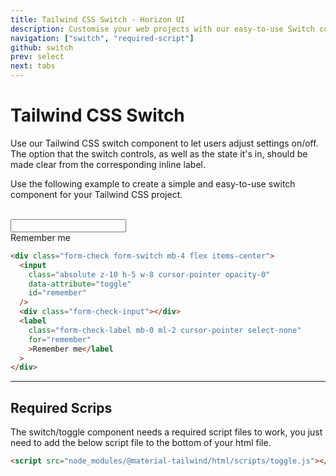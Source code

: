 ```yaml
---
title: Tailwind CSS Switch - Horizon UI
description: Customise your web projects with our easy-to-use Switch component for Tailwind CSS using Material Design guidelines.
navigation: ["switch", "required-script"]
github: switch
prev: select
next: tabs
---
```


# Tailwind CSS Switch

Use our Tailwind CSS switch component to let users adjust settings on/off. The option that the switch controls, as well as the state it's in, should be made clear from the corresponding inline label.

Use the following example to create a simple and easy-to-use switch component for your Tailwind CSS project.

<br />

<ComponentCard id='switch'>
  <div className='form-check form-switch flex items-center mb-4'>
    <input
      className='opacity-0 cursor-pointer absolute z-10 w-8 h-5'
      data-attribute='toggle'
      id='remember'
    />
    <div className='form-check-input'></div>
    <label className='form-check-label mb-0 ml-2 cursor-pointer' for='remember'>
      Remember me
    </label>
  </div>
</ComponentCard>

```html showLineNumbers
<div class="form-check form-switch mb-4 flex items-center">
  <input
    class="absolute z-10 h-5 w-8 cursor-pointer opacity-0"
    data-attribute="toggle"
    id="remember"
  />
  <div class="form-check-input"></div>
  <label
    class="form-check-label mb-0 ml-2 cursor-pointer select-none"
    for="remember"
    >Remember me</label
  >
</div>
```

---

## Required Scrips

<span id="required-script" className="scroll-mt-56" />

The switch/toggle component needs a required script files to work, you just need to add the below script file to the bottom of your html file.

```html showLineNumbers
<script src="node_modules/@material-tailwind/html/scripts/toggle.js"></script>
```
